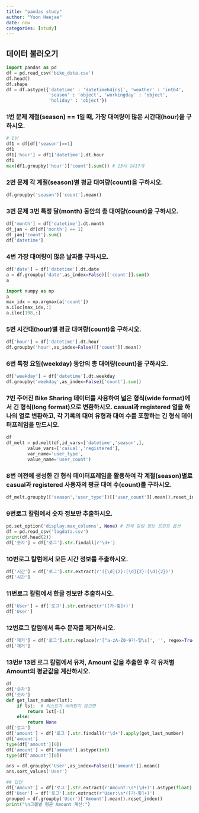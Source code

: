 ```yaml
---
title: "pandas study"
author: "Yoon Heejae"
date: now
categories: [study]
---
```


## 데이터 불러오기
```python
import pandas as pd
df = pd.read_csv('bike_data.csv')
df.head()
df.shape
df = df.astype({'datetime' : 'datetime64[ns]', 'weather' : 'int64', 
                'season' : 'object', 'workingday' : 'object', 
                'holiday' : 'object'})
```

### 1번 문제 계절(season) == 1일 때, 가장 대여량이 많은 시간대(hour)을 구하시오.

```python
# 1번
df1 = df[df['season']==1]
df1
df1['hour'] = df1['datetime'].dt.hour
df1
max(df1.groupby('hour')['count'].sum()) # 13시 1417개
```

### 2번 문제 각 계절(season)별 평균 대여량(count)을 구하시오.

```python
df.groupby('season')['count'].mean()
```

### 3번 문제 3번 특정 달(month) 동안의 총 대여량(count)을 구하시오.
```python
df['month'] = df['datetime'].dt.month
df_jan = df[df['month'] == 1]
df_jan['count'].sum()
df['datetime']
```

### 4번 가장 대여량이 많은 날짜를 구하시오.
```python
df['date'] = df['datetime'].dt.date
a = df.groupby('date',as_index=False)[['count']].sum()
a

import numpy as np
a
max_idx = np.argmax(a['count'])
a.iloc[max_idx,:]
a.iloc[198,:]
```

### 5번 시간대(hour)별 평균 대여량(count)을 구하시오.
```python
df['hour'] = df['datetime'].dt.hour
df.groupby('hour',as_index=False)[['count']].mean()
```

### 6번 특정 요일(weekday) 동안의 총 대여량(count)을 구하시오.
```python
df['weekday'] = df['datetime'].dt.weekday
df.groupby('weekday',as_index=False)['count'].sum()
```

### 7번 주어진 Bike Sharing 데이터를 사용하여 넓은 형식(wide format)에서 긴 형식(long format)으로 변환하시오. casual과 registered 열을 하나의 열로 변환하고, 각 기록의 대여 유형과 대여 수를 포함하는 긴 형식 데이터프레임을 만드시오.

```python
df
df_melt = pd.melt(df,id_vars=['datetime','season',],
        value_vars=['casual','registered'],
        var_name='user_type',
        value_name='user_count')
```

### 8번 이전에 생성한 긴 형식 데이터프레임을 활용하여 각 계절(season)별로 casual과 registered 사용자의 평균 대여 수(count)를 구하시오.

```python
df_melt.groupby(['season','user_type'])[['user_count']].mean().reset_index()
```

### 9번로그 칼럼에서 숫자 정보만 추출하시오.
```python
pd.set_option('display.max_columns', None) # 전체 칼럼 정보 프린트 옵션
df = pd.read_csv('logdata.csv')
print(df.head(2))
df['숫자'] = df['로그'].str.findall(r'\d+')
```

### 10번로그 칼럼에서 모든 시간 정보를 추출하시오.
```python
df['시간'] = df['로그'].str.extract(r'([\d]{2}:[\d]{2}:[\d]{2})')
df['시간']
```

### 11번로그 칼럼에서 한글 정보만 추출하시오.
```python
df['User'] = df['로그'].str.extract(r'([가-힣]+)')
df['User']
```

### 12번로그 칼럼에서 특수 문자를 제거하시오.
```python
df['제거'] = df['로그'].str.replace(r'[^a-zA-Z0-9가-힣\s]', '', regex=True)
df['제거']
```

### 13번# 13번 로그 칼럼에서 유저, Amount 값을 추출한 후 각 유저별 Amount의 평균값을 계산하시오.
```python
df
df['숫자']
df['숫자']
def get_last_number(lst):
    if lst:  # 리스트가 비어있지 않으면
        return lst[-1]
    else:
        return None
df['로그']
df['amount'] = df['로그'].str.findall(r'\d+').apply(get_last_number)
df['amount']
type(df['amount'][0])
df['amount'] = df['amount'].astype(int)
type(df['amount'][0])

ans = df.groupby('User',as_index=False)[['amount']].mean()
ans.sort_values('User')

## 답안
df['Amount'] = df['로그'].str.extract(r'Amount:\s*(\d+)').astype(float)
df['User'] = df['로그'].str.extract(r'User:\s*([가-힣]+)')
grouped = df.groupby('User')['Amount'].mean().reset_index()
print("\n그룹별 평균 Amount 계산:")
```

